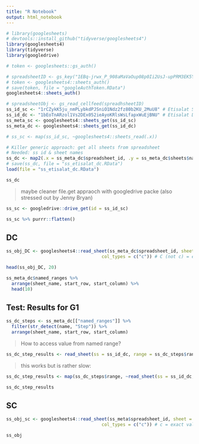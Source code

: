 ```yaml
---
title: "R Notebook"
output: html_notebook
---
```


```r
# library(googlesheets)
# devtools::install_github("tidyverse/googlesheets4")
library(googlesheets4)
library(tidyverse)
library(googledrive)
```

```r
# token <- googlesheets::gs_auth()

```

```r
# spreadsheetID <- gs_key("1EBq-jrwx_P_908aMaVaOup08p0Ii2UsJ-upPRM3EK5Y")
# token <- googlesheets4::sheets_auth()
# save(token, file = "googleAuthToken.RData")
googlesheets4::sheets_auth()
```

```r
# spreadsheetObj <- gs_read_cellfeed(spreadhsheetID)
ss_id_sc <- "1rCZykK5ju_nmPLybkdPJSniO1Ndz2fz80b2KU_2MuU8" # Etisalat Scoring MLS from 2019-09-17
ss_id_dc <- "1bEoTnARzol1Vs2DEx052ieAyoKRlsWsLfapxWuEjBNU" # Etisalat Data Colelction MLS from 2019-09-17
ss_meta_sc <- googlesheets4::sheets_get(ss_id_sc)
ss_meta_dc <- googlesheets4::sheets_get(ss_id_dc)

# ss_sc <- map(ss_id_sc, ~googlesheets4::sheets_read(.x))

# Killer generic approach: get all sheets from spreadsheet
# Needed: ss id & sheet names
ss_dc <- map2(.x = ss_meta_dc$spreadsheet_id, .y = ss_meta_dc$sheets$name, ~googlesheets4::sheets_read(ss = .x, sheet = .y, skip = ))
# save(ss_dc, file = "ss_etisalat_dc.RData")
load(file = "ss_etisalat_dc.RData")
```

```r
ss_dc
```

> maybe cleaner file.get appraoch with googledrive packe (also stressed out by Jenny Bryan)

```r
ss_sc <- googledrive::drive_get(id = ss_id_sc)
```

```r
ss_sc %>% purrr::flatten()
```




## DC

```r
ss_obj_DC <- googlesheets4::read_sheet(ss_meta_dc$spreadsheet_id, sheet = "F3",
                                    col_types = c("c")) # C (not c) = exact value from cell (i.e. Formula)
```

```r
head(ss_obj_DC, 20)
```


```r
ss_meta_dc$named_ranges %>% 
  arrange(sheet_name, start_row, start_column) %>%
  head(10)
```

## Test: Results for G1
```r
ss_dc_steps <- ss_meta_dc[["named_ranges"]] %>% 
  filter(str_detect(name, "Step")) %>% 
  arrange(sheet_name, start_row, start_column)
```

> How to access value from named range?

```r
ss_dc_step_results <- read_sheet(ss = ss_id_dc, range = ss_dc_steps$range[1])

```

> this works but is rather slow:

```r
ss_dc_step_results <- map(ss_dc_steps$range, ~read_sheet(ss = ss_id_dc, range = .x))
```

```r
ss_dc_step_results
```


## SC

```r
ss_obj_sc <- googlesheets4::read_sheet(ss_meta$spreadsheet_id, sheet = "Outcome",
                                    col_types = c("c")) # c = exact value from cell (i.e. Formula)
```

```r
ss_obj
```

